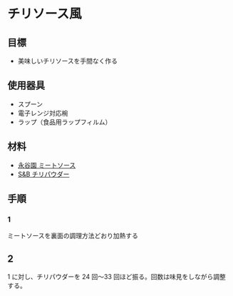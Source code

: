 # チリソース風

## 目標

-   美味しいチリソースを手間なく作る

## 使用器具

-   スプーン
-   電子レンジ対応椀
-   ラップ（食品用ラップフィルム）

## 材料

-   [永谷園 ミートソース](https://store100.lawson.co.jp/product/valueline/detail/1267275_5066.html)
-   [S&B チリパウダー](https://amzn.to/3TFXmjq)

## 手順

### 1

ミートソースを裏面の調理方法どおり加熱する

## 2

1 に対し、チリパウダーを 24 回〜33 回ほど振る。回数は味見をしながら調整する。
